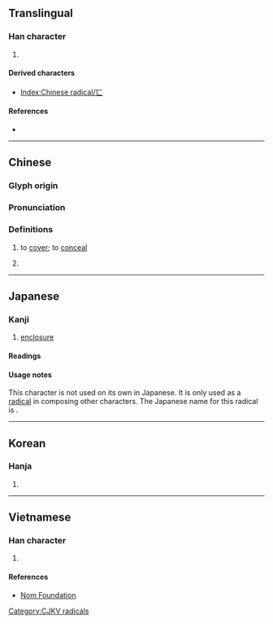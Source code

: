 {{also|匚|ㄈ|ㄷ|冖}}
{{character info/new}}
==Translingual==
{{stroke order|type=animate}}

===Han character===
{{Han char|rn=23|rad=匸|as=00|sn=2|four=|canj=MV,XMV}}

# {{mul-kangxi radical-def}}

====Derived characters====
* [[Index:Chinese radical/匸]]

====References====
* {{Han ref|kx=0154.350|dkj=02672|dj=0347.100|hdz=10081.040|uh=5338|ud=21304}}

----

==Chinese==
{{zh-forms}}

===Glyph origin===
{{Han etym}}

===Pronunciation===
{{zh-pron
|m=xì
|c=hai2,hai5,wai5
|h=pfs=hí
|mn=hē
|w=
|mc=y
|oc=y
|ma=|ma2=
|cat=n
}}

===Definitions===
{{zh-hanzi}}

# {{lb|zh|obsolete}} to [[cover]]; to [[conceal]]
# {{lb|zh|Cantonese}} {{alternative form of|喺|lang=zh}}

----

==Japanese==

===Kanji===
{{ja-kanji|grade=|rs=匸00}}

# [[enclosure]]

====Readings====
{{ja-readings
|goon=[[げ]] (ge)
|kanon=[[けい]] (kei)
}}

====Usage notes====
This character is not used on its own in Japanese. It is only used as a [[radical]] in composing other characters. The Japanese name for this radical is {{m|ja|かくしがまえ|tr=kakushigamae}}.

----

==Korean==

===Hanja===
{{ko-hanja|hangeul=혜|rv=hye|mr=hye}}

# {{defn|lang=ko|sort=匸00}}

----

==Vietnamese==

===Han character===
{{vi-hantu|[[phương]]|rs=匸00}}

# {{defn|lang=vi|sort=匸00}}

====References====
* [http://nomfoundation.org/common/nom_details.php?codepoint=5338 Nom Foundation]

[[Category:CJKV radicals]]